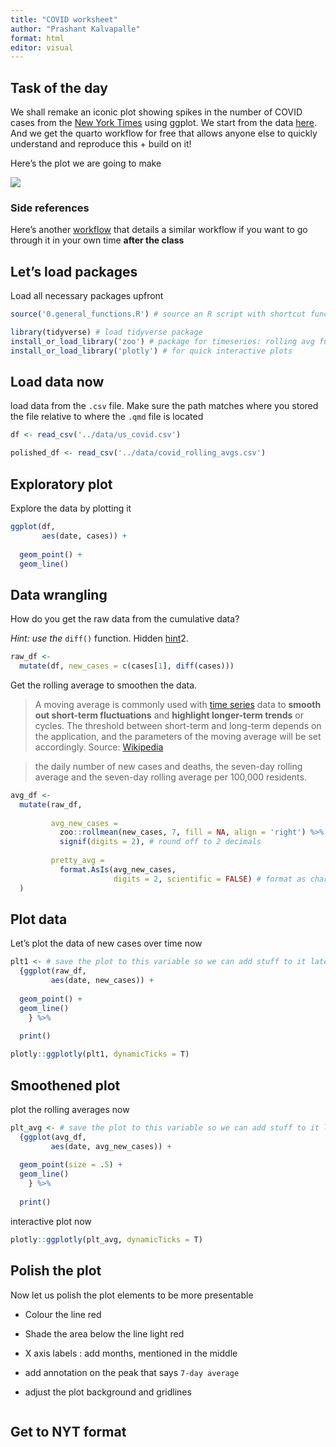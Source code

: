 ```yaml
---
title: "COVID worksheet"
author: "Prashant Kalvapalle"
format: html
editor: visual
---
```


## Task of the day

We shall remake an iconic plot showing spikes in the number of COVID cases from the [New York Times](https://www.nytimes.com/interactive/2021/us/covid-cases.html) using ggplot. We start from the data [here](https://github.com/nytimes/covid-19-data/tree/master). And we get the quarto workflow for free that allows anyone else to quickly understand and reproduce this + build on it!

Here's the plot we are going to make

![](../assets/NYT_COVID_new_cases.png)

### Side references

Here's another [workflow](https://nandeshwar.info/data-visualization/nyt-data-visualization-r/) that details a similar workflow if you want to go through it in your own time **after the class**

## Let's load packages

Load all necessary packages upfront

```r
source('0.general_functions.R') # source an R script with shortcut functions

library(tidyverse) # load tidyverse package
install_or_load_library('zoo') # package for timeseries: rolling avg function
install_or_load_library('plotly') # for quick interactive plots
```

## Load data now

load data from the `.csv` file. Make sure the path matches where you stored the file relative to where the `.qmd` file is located

```r
df <- read_csv('../data/us_covid.csv')

polished_df <- read_csv('../data/covid_rolling_avgs.csv')

```

## Exploratory plot

Explore the data by plotting it

```r
ggplot(df, 
       aes(date, cases)) + 
  
  geom_point() + 
  geom_line()
```

## Data wrangling

How do you get the raw data from the cumulative data?

*Hint: use the* `diff()` function. Hidden [hint](https://stackoverflow.com/a/21418310/9049673)2.

```r
raw_df <- 
  mutate(df, new_cases = c(cases[1], diff(cases)))
```

Get the rolling average to smoothen the data.

> A moving average is commonly used with [time series](https://en.wikipedia.org/wiki/Time_series "Time series") data to **smooth out short-term fluctuations** and **highlight longer-term trends** or cycles. The threshold between short-term and long-term depends on the application, and the parameters of the moving average will be set accordingly. Source: [Wikipedia](https://en.wikipedia.org/wiki/Moving_average)

> the daily number of new cases and deaths, the seven-day rolling average and the seven-day rolling average per 100,000 residents.

```r
avg_df <- 
  mutate(raw_df, 
         
         avg_new_cases = 
           zoo::rollmean(new_cases, 7, fill = NA, align = 'right') %>% # rolling avg
           signif(digits = 2), # round off to 2 decimals
           
         pretty_avg =
           format.AsIs(avg_new_cases, 
                       digits = 2, scientific = FALSE) # format as char 
  ) 
```

## Plot data

Let's plot the data of new cases over time now

```r
plt1 <- # save the plot to this variable so we can add stuff to it later!
  {ggplot(raw_df, 
         aes(date, new_cases)) + 
  
  geom_point() + 
  geom_line()
    } %>% 
  
  print()
```

```r

plotly::ggplotly(plt1, dynamicTicks = T)
```

## Smoothened plot

plot the rolling averages now

```r
plt_avg <- # save the plot to this variable so we can add stuff to it later!
  {ggplot(avg_df, 
         aes(date, avg_new_cases)) + 
  
  geom_point(size = .5) + 
  geom_line()
    } %>% 
  
  print()

```

interactive plot now

```r
plotly::ggplotly(plt_avg, dynamicTicks = T)
```

## Polish the plot

Now let us polish the plot elements to be more presentable

-   Colour the line red

-   Shade the area below the line light red

-   X axis labels : add months, mentioned in the middle

-   add annotation on the peak that says `7-day average`

-   adjust the plot background and gridlines

```r


```

## Get to NYT format

